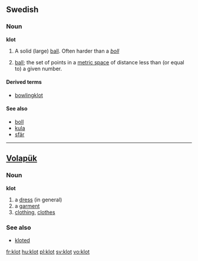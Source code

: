 ==Swedish==

===Noun===
{{sv-noun-n-zero}}
'''klot''' {{n}}

# A solid (large) [[ball]]. Often harder than a ''[[boll#Swedish|boll]]''
# {{mathematics|lang=sv}} [[ball]]; the set of points in a [[metric space]] of distance less than (or equal to) a given number.

====Derived terms====
*[[bowlingklot]]

====See also====
*[[boll]]
*[[kula]]
*[[sfär]]

----

==[[Volapük]]==

===Noun===
'''klot'''

# a [[dress]] (in general)
# a [[garment]]
# [[clothing]], [[clothes]]

===See also===
*[[kloted]]

[[fr:klot]]
[[hu:klot]]
[[pl:klot]]
[[sv:klot]]
[[vo:klot]]